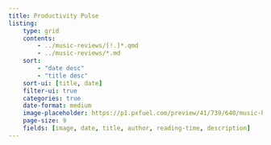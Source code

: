 ```yaml
---
title: Productivity Pulse
listing:
    type: grid
    contents:
        - ../music-reviews/[!.]*.qmd
        - ../music-reviews/*.md
    sort:
        - "date desc"
        - "title desc"
    sort-ui: [title, date]
    filter-ui: true
    categories: true
    date-format: medium
    image-placeholder: https://p1.pxfuel.com/preview/41/739/640/music-headphones-headset-listening-earphone-sound.jpg # creative commons license
    page-size: 9
    fields: [image, date, title, author, reading-time, description]
---
```

